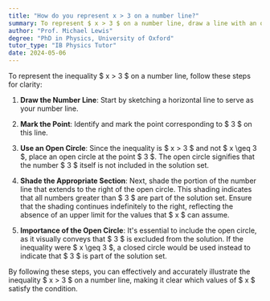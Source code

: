 ```yaml
---
title: "How do you represent x > 3 on a number line?"
summary: To represent $ x > 3 $ on a number line, draw a line with an open circle at 3 and shade right.
author: "Prof. Michael Lewis"
degree: "PhD in Physics, University of Oxford"
tutor_type: "IB Physics Tutor"
date: 2024-05-06
---
```


To represent the inequality $ x > 3 $ on a number line, follow these steps for clarity:

1. **Draw the Number Line**: Start by sketching a horizontal line to serve as your number line.

2. **Mark the Point**: Identify and mark the point corresponding to $ 3 $ on this line.

3. **Use an Open Circle**: Since the inequality is $ x > 3 $ and not $ x \geq 3 $, place an open circle at the point $ 3 $. The open circle signifies that the number $ 3 $ itself is not included in the solution set.

4. **Shade the Appropriate Section**: Next, shade the portion of the number line that extends to the right of the open circle. This shading indicates that all numbers greater than $ 3 $ are part of the solution set. Ensure that the shading continues indefinitely to the right, reflecting the absence of an upper limit for the values that $ x $ can assume.

5. **Importance of the Open Circle**: It's essential to include the open circle, as it visually conveys that $ 3 $ is excluded from the solution. If the inequality were $ x \geq 3 $, a closed circle would be used instead to indicate that $ 3 $ is part of the solution set.

By following these steps, you can effectively and accurately illustrate the inequality $ x > 3 $ on a number line, making it clear which values of $ x $ satisfy the condition.
    
